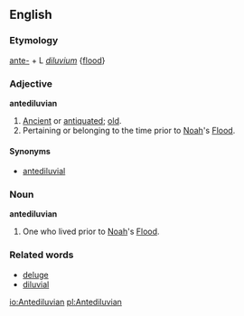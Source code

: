 ==English==
===Etymology===
[[ante-]] + L ''[[diluvium]]'' {[[flood]]}

===Adjective===
'''antediluvian'''

# [[Ancient]] or [[antiquated]]; [[old]].
# Pertaining or belonging to the time prior to [[Noah]]'s [[Flood]].
{{seeCites}}
====Synonyms====
*[[antediluvial]]

===Noun===
'''antediluvian'''

# One who lived prior to [[Noah]]'s [[Flood]].

===Related words===
*[[deluge]]
*[[diluvial]]

[[io:Antediluvian]]
[[pl:Antediluvian]]